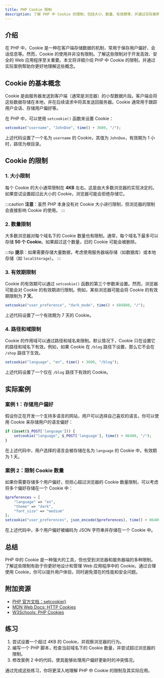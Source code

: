 ```yaml
---
title: PHP Cookie 限制
description: 了解 PHP 中 Cookie 的限制，包括大小、数量、有效期等，并通过实际案例掌握如何合理使用 Cookie。
---
```


## 介绍

在 PHP 中，Cookie 是一种在客户端存储数据的机制，常用于保存用户偏好、会话信息等。然而，Cookie 的使用并非没有限制。了解这些限制对于开发高效、安全的 Web 应用程序至关重要。本文将详细介绍 PHP 中 Cookie 的限制，并通过实际案例帮助你更好地理解这些概念。

## Cookie 的基本概念

Cookie 是由服务器发送到客户端（通常是浏览器）的小型数据片段。客户端会将这些数据存储在本地，并在后续请求中将其发送回服务器。Cookie 通常用于跟踪用户会话、存储用户偏好等。

在 PHP 中，可以使用 `setcookie()` 函数来设置 Cookie：

```php
setcookie("username", "JohnDoe", time() + 3600, "/");
```

上述代码设置了一个名为 `username` 的 Cookie，其值为 `JohnDoe`，有效期为 1 小时，路径为根目录。

## Cookie 的限制

### 1. 大小限制

每个 Cookie 的大小通常限制在 **4KB** 左右。这是由大多数浏览器的实现决定的。如果尝试设置超过此大小的 Cookie，浏览器可能会拒绝存储它。

:::caution
**注意**：虽然 PHP 本身没有对 Cookie 大小进行限制，但浏览器的限制会直接影响 Cookie 的使用。
:::

### 2. 数量限制

大多数浏览器对每个域名下的 Cookie 数量也有限制。通常，每个域名下最多可以存储 **50 个 Cookie**。如果超过这个数量，旧的 Cookie 可能会被删除。

:::tip
**提示**：如果需要存储大量数据，考虑使用服务器端存储（如数据库）或本地存储（如 `localStorage`）。
:::

### 3. 有效期限制

Cookie 的有效期可以通过 `setcookie()` 函数的第三个参数来设置。然而，浏览器可能会对 Cookie 的有效期进行限制。例如，某些浏览器可能会将 Cookie 的有效期限制为 **7 天**。

```php
setcookie("user_preference", "dark_mode", time() + 604800, "/");
```

上述代码设置了一个有效期为 7 天的 Cookie。

### 4. 路径和域限制

Cookie 的作用域可以通过路径和域名来限制。默认情况下，Cookie 只在设置它的路径和域名下有效。例如，如果 Cookie 在 `/blog` 路径下设置，那么它不会在 `/shop` 路径下生效。

```php
setcookie("language", "en", time() + 3600, "/blog");
```

上述代码设置了一个仅在 `/blog` 路径下有效的 Cookie。

## 实际案例

### 案例 1：存储用户偏好

假设你正在开发一个支持多语言的网站，用户可以选择自己喜欢的语言。你可以使用 Cookie 来存储用户的语言偏好：

```php
if (isset($_POST['language'])) {
    setcookie("language", $_POST['language'], time() + 86400, "/");
}
```

在上述代码中，用户选择的语言会被存储在名为 `language` 的 Cookie 中，有效期为 1 天。

### 案例 2：限制 Cookie 数量

如果你需要存储多个用户偏好，但担心超过浏览器的 Cookie 数量限制，可以考虑将多个偏好存储在一个 Cookie 中：

```php
$preferences = [
    "language" => "en",
    "theme" => "dark",
    "font_size" => "medium"
];
setcookie("user_preferences", json_encode($preferences), time() + 86400, "/");
```

在上述代码中，多个用户偏好被编码为 JSON 字符串并存储在一个 Cookie 中。

## 总结

PHP 中的 Cookie 是一种强大的工具，但也受到浏览器和服务器端的多种限制。了解这些限制有助于你更好地设计和管理 Web 应用程序中的 Cookie。通过合理使用 Cookie，你可以提升用户体验，同时避免潜在的性能和安全问题。

## 附加资源

- [PHP 官方文档：setcookie()](https://www.php.net/manual/en/function.setcookie.php)
- [MDN Web Docs: HTTP Cookies](https://developer.mozilla.org/en-US/docs/Web/HTTP/Cookies)
- [W3Schools: PHP Cookies](https://www.w3schools.com/php/php_cookies.asp)

## 练习

1. 尝试设置一个超过 4KB 的 Cookie，并观察浏览器的行为。
2. 编写一个 PHP 脚本，检查当前域名下的 Cookie 数量，并尝试超过浏览器的限制。
3. 修改案例 2 中的代码，使其能够处理用户偏好更新时的冲突情况。

通过完成这些练习，你将更深入地理解 PHP 中 Cookie 的限制及其实际应用。